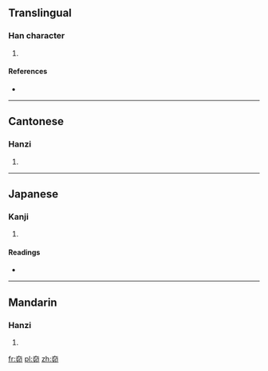 ==Translingual==

===Han character===
{{Han char|rn=37|rad=大|as=05|sn=8|four=4072<sub>7</sub>|canj=大竹竹中 (KHHL)}}

# {{defn|Han|sort=大05}}

====References====
* {{Han ref|kx=0250.230|dkj=05883|dj=0510.200|hdz=10536.020|uh=5945|ud=22853|bh=CC43|bd=52291}}

----

==Cantonese==

===Hanzi===
{{yue-hanzi|jyut=|y=paau3}}

# {{defn|Cantonese|sort=大05}}

----

==Japanese==

===Kanji===
{{ja-kanji|grade=|rs=大05}}

# {{defn|Japanese|sort=大05}}

====Readings====
* {{ja-readings|on=[[ほう]] (hō), [[ひょう]] (hyō)|kun=[[むなしい]] (munashii), [[むげいし]] (mugeishi)}}

----

==Mandarin==

===Hanzi===
{{cmn-hanzi|pin=[[jī]] ([[ji1]]), [[pào]] ([[pao4]])|wg=chi<sup>1</sup>, p'ao<sup>4</sup>}}

# {{defn|Mandarin|sort=大05}}

[[fr:奅]]
[[pl:奅]]
[[zh:奅]]